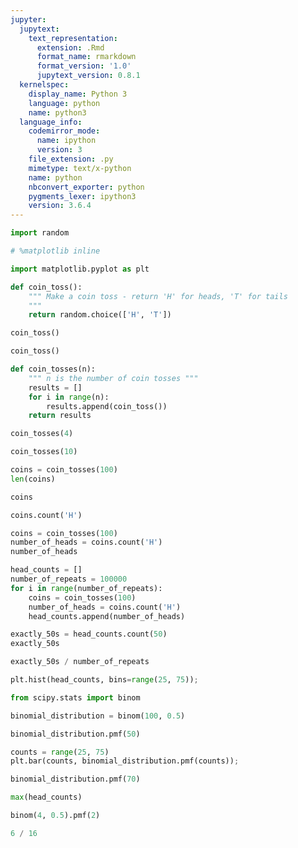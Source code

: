 ```yaml
---
jupyter:
  jupytext:
    text_representation:
      extension: .Rmd
      format_name: rmarkdown
      format_version: '1.0'
      jupytext_version: 0.8.1
  kernelspec:
    display_name: Python 3
    language: python
    name: python3
  language_info:
    codemirror_mode:
      name: ipython
      version: 3
    file_extension: .py
    mimetype: text/x-python
    name: python
    nbconvert_exporter: python
    pygments_lexer: ipython3
    version: 3.6.4
---
```


```python
import random
```

```python
# %matplotlib inline
```

```python
import matplotlib.pyplot as plt
```

```python
def coin_toss():
    """ Make a coin toss - return 'H' for heads, 'T' for tails
    """
    return random.choice(['H', 'T'])
```

```python
coin_toss()
```

```python
coin_toss()
```

```python
def coin_tosses(n):
    """ n is the number of coin tosses """
    results = []
    for i in range(n):
        results.append(coin_toss())
    return results
```

```python
coin_tosses(4)
```

```python
coin_tosses(10)
```

```python
coins = coin_tosses(100)
len(coins)
```

```python
coins
```

```python
coins.count('H')
```

```python
coins = coin_tosses(100)
number_of_heads = coins.count('H')
number_of_heads
```

```python
head_counts = []
number_of_repeats = 100000
for i in range(number_of_repeats):
    coins = coin_tosses(100)
    number_of_heads = coins.count('H')
    head_counts.append(number_of_heads)
```

```python
exactly_50s = head_counts.count(50)
exactly_50s
```

```python
exactly_50s / number_of_repeats
```

```python
plt.hist(head_counts, bins=range(25, 75));
```

```python
from scipy.stats import binom
```

```python
binomial_distribution = binom(100, 0.5)
```

```python
binomial_distribution.pmf(50)
```

```python
counts = range(25, 75)
plt.bar(counts, binomial_distribution.pmf(counts));
```

```python
binomial_distribution.pmf(70)
```

```python
max(head_counts)
```

```python
binom(4, 0.5).pmf(2)
```

```python
6 / 16
```
